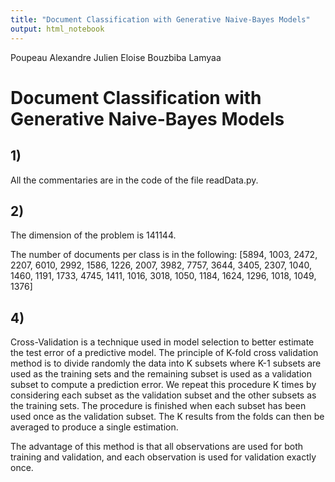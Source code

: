 ```yaml
---
title: "Document Classification with Generative Naive-Bayes Models"
output: html_notebook
---
```


Poupeau Alexandre
Julien Eloise
Bouzbiba Lamyaa

# Document Classification with Generative Naive-Bayes Models

## 1) 

All the commentaries are in the code of the file readData.py.

## 2) 

The dimension of the problem is 141144. 

The number of documents per class is in the following:
[5894, 1003, 2472, 2207, 6010, 2992, 1586, 1226, 2007, 3982, 7757, 3644, 3405, 2307, 1040, 1460, 1191, 1733, 4745, 1411, 1016, 3018, 1050, 1184, 1624, 1296, 1018, 1049, 1376]

## 4)

Cross-Validation is a technique used in model selection to better estimate the test error of a predictive model. The principle of K-fold cross validation method is to divide randomly the data into K subsets where K-1 subsets are used as the training sets and the remaining subset is used as a validation subset to compute a prediction error. 
We repeat this procedure K times by considering each subset as the validation subset and the other subsets as the training sets. The procedure is finished when each subset has been used once as the validation subset. The K results from the folds can then be averaged to produce a single estimation.

The advantage of this method is that all observations are used for both training and validation, and each observation is used for validation exactly once.

